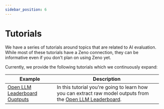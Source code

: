 ```yaml
---
sidebar_position: 6
---
```


# Tutorials

We have a series of tutorials around topics that are related to AI evaluation.
While most of these tutorials have a Zeno connection, they can be informative even if you don't plan on using Zeno yet.

Currently, we provide the following tutorials which we continuously expand:

| Example                                        | Description                                                                                                                                                                     |
| ---------------------------------------------- | ------------------------------------------------------------------------------------------------------------------------------------------------------------------------------- |
| [Open LLM Leaderboard Ouptputs](./leaderboard) | In this tutorial you're going to learn how you can extract raw model outputs from the [Open LLM Leaderboard](https://huggingface.co/spaces/HuggingFaceH4/open_llm_leaderboard). |
